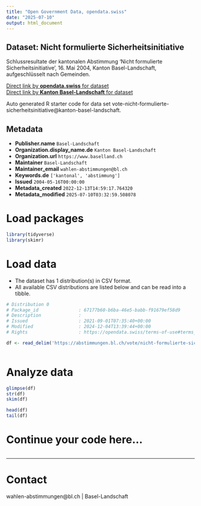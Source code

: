 ```yaml
---
title: "Open Government Data, opendata.swiss"
date: "2025-07-10"
output: html_document
---
```


## Dataset: Nicht formulierte Sicherheitsinitiative

Schlussresultate der kantonalen Abstimmung 'Nicht formulierte Sicherheitsinitiative', 16. Mai 2004, Kanton Basel-Landschaft, aufgeschlüsselt nach Gemeinden.

[Direct link by **opendata.swiss** for dataset](https://opendata.swiss/de/dataset/nicht-formulierte-sicherheitsinitiative)<br>
[Direct link by **Kanton Basel-Landschaft** for dataset](https://abstimmungen.bl.ch/vote/nicht-formulierte-sicherheitsinitiative/data)

Auto generated R starter code for data set vote-nicht-formulierte-sicherheitsinitiative@kanton-basel-landschaft.

## Metadata

- **Publisher.name** `Basel-Landschaft`
- **Organization.display_name.de** `Kanton Basel-Landschaft`
- **Organization.url** `https://www.baselland.ch`
- **Maintainer** `Basel-Landschaft`
- **Maintainer_email** `wahlen-abstimmungen@bl.ch`
- **Keywords.de** `['kantonal', 'abstimmung']`
- **Issued** `2004-05-16T00:00:00`
- **Metadata_created** `2022-12-13T14:59:17.764320`
- **Metadata_modified** `2025-07-10T03:32:59.508078`


# Load packages

```r

library(tidyverse)
library(skimr)

```

# Load data

-   The dataset has 1 distribution(s) in CSV format.
-   All available CSV distributions are listed below and can be read into a tibble.

```r

# Distribution 0
# Package_id               : 67177b60-b6ba-46e5-babb-f91679ef58d9
# Description              : 
# Issued                   : 2021-09-01T07:35:40+00:00
# Modified                 : 2024-12-04T13:39:44+00:00
# Rights                   : https://opendata.swiss/terms-of-use#terms_by

df <- read_delim('https://abstimmungen.bl.ch/vote/nicht-formulierte-sicherheitsinitiative/data-csv')



```

# Analyze data

```r

glimpse(df)
str(df)
skim(df)

head(df)
tail(df)

```

# Continue your code here...

```r

```

------------------------------------------------------------------------

# Contact

wahlen-abstimmungen@bl.ch | Basel-Landschaft

